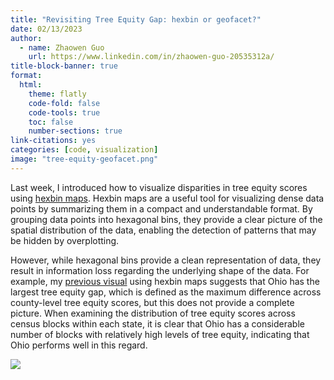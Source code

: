 ```yaml
---
title: "Revisiting Tree Equity Gap: hexbin or geofacet?"
date: 02/13/2023
author:
  - name: Zhaowen Guo
    url: https://www.linkedin.com/in/zhaowen-guo-20535312a/
title-block-banner: true
format:
  html:
    theme: flatly
    code-fold: false
    code-tools: true
    toc: false
    number-sections: true
link-citations: yes
categories: [code, visualization]
image: "tree-equity-geofacet.png"
---
```



Last week, I introduced how to visualize disparities in tree equity scores using [hexbin maps](https://medium.com/@zhaowenguo/green-space-for-everyone-visualizing-tree-equity-gap-9e02f5278480). Hexbin maps are a useful tool for visualizing dense data points by summarizing them in a compact and understandable format. By grouping data points into hexagonal bins, they provide a clear picture of the spatial distribution of the data, enabling the detection of patterns that may be hidden by overplotting. 

However, while hexagonal bins provide a clean representation of data, they result in information loss regarding the underlying shape of the data. For example, my [previous visual](https://medium.com/@zhaowenguo/green-space-for-everyone-visualizing-tree-equity-gap-9e02f5278480) using hexbin maps suggests that Ohio has the largest tree equity gap, which is defined as the maximum difference across county-level tree equity scores, but this does not provide a complete picture. When examining the distribution of tree equity scores across census blocks within each state, it is clear that Ohio has a considerable number of blocks with relatively high levels of tree equity, indicating that Ohio performs well in this regard. 




![](tree-equity-geofacet.png)


